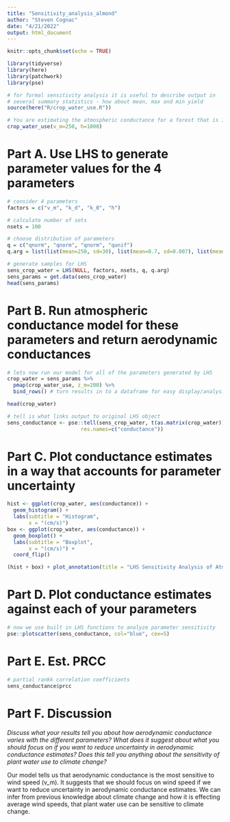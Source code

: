 ```yaml
---
title: "Sensitivity_analysis_almond"
author: "Steven Cognac"
date: "4/21/2022"
output: html_document
---
```


```r
knitr::opts_chunk$set(echo = TRUE)

library(tidyverse)
library(here)
library(patchwork)
library(pse)
```

```r
# for formal sensitivity analysis it is useful to describe output in
# several summary statistics - how about mean, max and min yield
source(here("R/crop_water_use.R"))
```

```r
# You are estimating the atmospheric conductance for a forest that is 10 m high (the accuracy of that measurement is +/- 0.5 m ) Windspeeds v in this region are normally distributed with a mean of 250 cm/s with a standard deviation of 30 cm/s
crop_water_use(v_m=250, h=1000)

```


# Part A. Use LHS to generate parameter values for the 4 parameters
```r
# consider 4 parameters
factors = c("v_m", "k_d", "k_0", "h")

# calculate number of sets
nsets = 100

# choose distribution of parameters
q = c("qnorm", "qnorm", "qnorm", "qunif")
q.arg = list(list(mean=250, sd=30), list(mean=0.7, sd=0.007), list(mean=0.1, sd=0.001), list(min=950, max=1050))

# generate samples for LHS
sens_crop_water = LHS(NULL, factors, nsets, q, q.arg)
sens_params = get.data(sens_crop_water)
head(sens_params)
```
# Part B. Run atmospheric conductance model for these parameters and return aerodynamic conductances
```r
# lets now run our model for all of the parameters generated by LHS
crop_water = sens_params %>% 
  pmap(crop_water_use, z_m=200) %>%
  bind_rows() # turn results in to a dataframe for easy display/analysis

head(crop_water)
```

```r
# tell is what links output to original LHS object
sens_conductance <- pse::tell(sens_crop_water, t(as.matrix(crop_water)),
                        res.names=c("conductance"))
```

# Part C. Plot conductance estimates in a way that accounts for parameter uncertainty
```r
hist <- ggplot(crop_water, aes(conductance)) +
  geom_histogram() +
  labs(subtitle = "Histogram",
       x = "(cm/s)")
box <- ggplot(crop_water, aes(conductance)) +
  geom_boxplot() +
  labs(subtitle = "Boxplot",
       x = "(cm/s)") +
  coord_flip()

(hist + box) + plot_annotation(title = "LHS Sensitivity Analysis of Atmospheric Conductance")
```

# Part D. Plot conductance estimates against each of your parameters
```r
# now we use built in LHS functions to analyze parameter sensitivity
pse::plotscatter(sens_conductance, col="blue", cex=5)
```


# Part E. Est. PRCC
```r
# partial rankk correlation coefficients
sens_conductance$prcc
```
# Part F. Discussion

*Discuss what your results tell you about how aerodynamic conductance varies with the different parameters? What does it suggest about what you should focus on if you want to reduce uncertainty in aerodynamic conductance estimates? Does this tell you anything about the sensitivity of plant water use to climate change?*

Our model tells us that aerodynamic conductance is the most sensitive to wind speed (v_m). It suggests that we should focus on wind speed if we want to reduce uncertainty in aerodynamic conductance estimates. We can infer from previous knowledge about climate change and how it is effecting average wind speeds, that plant water use can be sensitive to climate change. 












